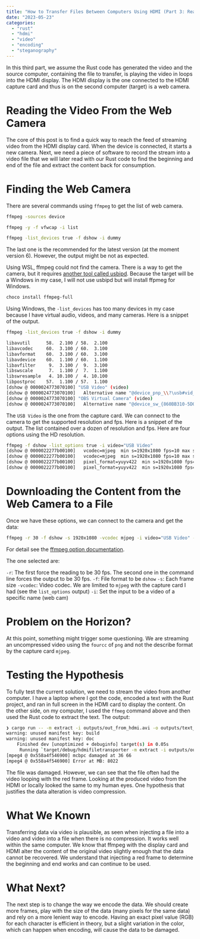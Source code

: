 ```yaml
---
title: "How to Transfer Files Between Computers Using HDMI (Part 3: Reading Video)"
date: "2023-05-23"
categories:
  - "rust"
  - "hdmi"
  - "video"
  - "encoding"
  - "steganography"
---
```


In this third part, we assume the Rust code has generated the video and the source computer, containing the file to transfer, is playing the video in loops into the HDMI display. The HDMI display is the one connected to the HDMI capture card and thus is on the second computer (target) is a web camera.

# Reading the Video From the Web Camera
The core of this post is to find a quick way to reach the feed of streaming video from the HDMI display card. When the device is connected, it starts a new camera. Next, we need a piece of software to record the stream into a video file that we will later read with our Rust code to find the beginning and end of the file and extract the content back for consumption.

# Finding the Web Camera

There are several commands using `ffmpeg` to get the list of web camera.

```sh
ffmpeg -sources device

ffmpeg -y -f vfwcap -i list

ffmpeg -list_devices true -f dshow -i dummy

```

The last one is the recommended for the latest version (at the moment version 6). However, the output might be not as expected.

Using WSL, ffmpeg could not find the camera. There is a way to get the camera, but it requires [another tool called usbipd](https://www.youtube.com/watch?v=t_YnACEPmrM). Because the target will be a Windows in my case, I will not use usbipd but will install ffpmeg for Windows.


```powershell
choco install ffmpeg-full
```
Using Windows, the `-list_devices` has too many devices in my case because I have virtual audio, videos, and many cameras. Here is a snippet of the output.

```sh
ffmpeg -list_devices true -f dshow -i dummy

libavutil      58.  2.100 / 58.  2.100
libavcodec     60.  3.100 / 60.  3.100
libavformat    60.  3.100 / 60.  3.100
libavdevice    60.  1.100 / 60.  1.100
libavfilter     9.  3.100 /  9.  3.100
libswscale      7.  1.100 /  7.  1.100
libswresample   4. 10.100 /  4. 10.100
libpostproc    57.  1.100 / 57.  1.100
[dshow @ 0000024773070100] "USB Video" (video)
[dshow @ 0000024773070100]   Alternative name "@device_pnp_\\?\usb#vid_534d&pid_2109&mi_00#7&a5ad07a&1&0000#{65e8773d-8f56-11d0-a3b9-00a0c9223196}\global"
[dshow @ 0000024773070100] "OBS Virtual Camera" (video)
[dshow @ 0000024773070100]   Alternative name "@device_sw_{860BB310-5D01-11D0-BD3B-00A0C911CE86}\{A3FCE0F5-3493-419F-958A-ABA1250EC20B}"
```
The `USB Video` is the one from the capture card. We can connect to the camera to get the supported resolution and fps. Here is a snippet of the output. The list contained over a dozen of resolution and fps. Here are four options using the HD resolution.

```sh
ffmpeg -f dshow -list_options true -i video="USB Video"
[dshow @ 0000022277b00100]   vcodec=mjpeg  min s=1920x1080 fps=10 max s=1920x1080 fps=60.0002
[dshow @ 0000022277b00100]   vcodec=mjpeg  min s=1920x1080 fps=10 max s=1920x1080 fps=60.0002 (pc, bt470bg/bt709/unknown, center)
[dshow @ 0000022277b00100]   pixel_format=yuyv422  min s=1920x1080 fps=5 max s=1920x1080 fps=5
[dshow @ 0000022277b00100]   pixel_format=yuyv422  min s=1920x1080 fps=5 max s=1920x1080 fps=5 (tv, bt470bg/bt709/unknown, topleft)
```

# Downloading the Content from the Web Camera to a File

Once we have these options, we can connect to the camera and get the data:

```sh
ffmpeg -r 30 -f dshow -s 1920x1080 -vcodec mjpeg -i video="USB Video" -r 30 out.mp4
```

For detail see the [ffmpeg option documentation](https://ffmpeg.org/ffmpeg-all.html#dshow).

The one selected are:

`-r`: The first force the reading to be 30 fps. The second one in the command line forces the output to be 30 fps.
`-f`: File format to be `dshow`
`-s`: Each frame size
`-vcodec`: Video codec. We are limited to `mjpeg` with the capture card I had (see the `list_options` output)
`-i`: Set the input to be a video of a specific name (web cam)

# Problem on the Horizon?
At this point, something might trigger some questioning. We are streaming an uncompressed video using the `fourcc` of `png` and not the describe format by the capture card `mjpeg`.

# Testing the Hypothesis
To fully test the current solution, we need to stream the video from another computer. I have a laptop where I got the code, encoded a text with the Rust project, and ran in full screen in the HDMI card to display the content. On the other side, on my computer, I used the `ffmeg` command above and then used the Rust code to extract the text. The output:

```sh
❯ cargo run -- -m extract -i outputs/out_from_hdmi.avi -o outputs/text_from_hdmi.txt --fps 30 --height 1080 --width 1920 --size 1
warning: unused manifest key: build
warning: unused manifest key: doc
    Finished dev [unoptimized + debuginfo] target(s) in 0.05s
     Running `target/debug/hdmifiletransporter -m extract -i outputs/out_from_hdmi.avi -o outputs/text_from_hdmi.txt --fps 30 --height 1080 --width 1920 --size 1`
[mpeg4 @ 0x558a4f546900] mcbpc damaged at 36 66
[mpeg4 @ 0x558a4f546900] Error at MB: 8022
```

The file was damaged. However, we can see that the file often had the video looping with the red frame. Looking at the produced video from the HDMI or locally looked the same to my human eyes. One hypothesis that justifies the data alteration is video compression.

# What We Known
Transferring data via video is plausible, as seen when injecting a file into a video and video into a file when there is no compression. It works well within the same computer. We know that ffmpeg with the display card and HDMI alter the content of the original video slightly enough that the data cannot be recovered. We understand that injecting a red frame to determine the beginning and end works and can continue to be used.

# What Next?
The next step is to change the way we encode the data. We should create more frames, play with the size of the data (many pixels for the same data) and rely on a more lenient way to encode. Having an exact pixel value (RGB) for each character is efficient in theory, but a slight variation in the color, which can happen when encoding, will cause the data to be damaged.